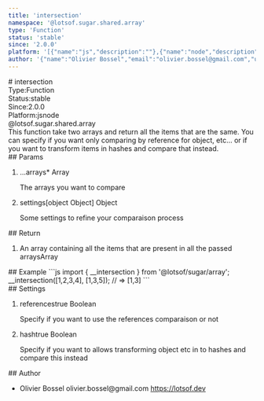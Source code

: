 ```yaml
---
title: 'intersection'
namespace: '@lotsof.sugar.shared.array'
type: 'Function'
status: 'stable'
since: '2.0.0'
platform: '[{"name":"js","description":""},{"name":"node","description":""}]'
author: '{"name":"Olivier Bossel","email":"olivier.bossel@gmail.com","url":"https://lotsof.dev"}'
---
```

<div class="docmap-mdx">
# intersection
<div class="_metas">
<div class="_type"><span class="_type-label">Type:</span><span class="_type-value">Function</span></div>
<div class="_status"><span class="_status-label">Status:</span><span class="_status-value -stable">stable</span></div>
<div class="_since"><span class="_since-label">Since:</span><span class="_since-value">2.0.0</span></div>
<div class="_platform"><span class="_platform-label">Platform:</span><span class="_platform-value -js">js</span><span class="_platform-value -node">node</span></div>
</div>
<div class="_namespace">@lotsof.sugar.shared.array</div>
<div class="_description">
This function take two arrays and return all the items that are the same.
You can specify if you want only comparing by reference for object, etc... or if
you want to transform items in hashes and compare that instead.
</div>
<div class="_params">
## Params
<ol class="_list">
<li class="_item">
<span class="_name">...arrays<span class="_required">*</span></span><span class="_default"></span> <span class="_type">Array</span>
<p class="_description">The arrays you want to compare</p>
</li>
<li class="_item">
<span class="_name">settings</span><span class="_default">&lsqb;object Object&rsqb;</span> <span class="_type">Object</span>
<p class="_description">Some settings to refine your comparaison process</p>
</li>
</ol>
</div>
<div class="_return">
## Return
<ol class="_list">
<li class="_item">
<span class="_description">An array containing all the items that are present in all the passed arrays</span><span class="_default"></span><span class="_type">Array</span>
</li>
</ol>
</div>
<div class="_examples">
## Example
```js
import { __intersection } from '@lotsof/sugar/array';
__intersection([1,2,3,4], [1,3,5]); // => [1,3]
```
</div>
<div class="_settings">
## Settings
<ol class="_list">
<li class="_item">
<span class="_name">references</span><span class="_default">true</span> <span class="_type">Boolean</span>
<p class="_description">Specify if you want to use the references comparaison or not</p>
</li>
<li class="_item">
<span class="_name">hash</span><span class="_default">true</span> <span class="_type">Boolean</span>
<p class="_description">Specify if you want to allows transforming object etc in to hashes and compare this instead</p>
</li>
</ol>
</div>
<div class="_author">
## Author
<ul class="_list">
<li class="_item">
<span class="_name">Olivier Bossel</span>
<span class="_email">olivier.bossel@gmail.com</span>
<a href="https://lotsof.dev" target="_blank" class="_url">https://lotsof.dev</a>
</li>
</ul>
</div>
</div>